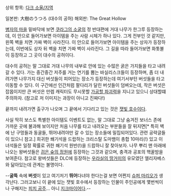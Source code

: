 상위 항목: [[다크 소울/지역]]

일본판: 大樹のうつろ (대수의 공허)
해외판: The Great Hollow

[[병자의 마을]] 밑바닥에 보면 [[쿠라그의 소굴]]의 정 반대편에 거대 나무가 한그루 등장하는데, 이 안으로 들어가보면 아이템을 주는 사람 시체가 하나 있다. 그게 전부인 것 같지만, 왼쪽 벽을 치면 가짜 벽이 사라진다. 이 안으로 들어가보면 아이템을 주는 상자가 등장하는데, 이번에도 상자 뒤 벽을 치면 가짜 벽이 사라진다. 그 길을 따라 들어가보면 화톳불이 등장하고 그 곳이 대수의 공허이다.

대수의 공허는 말 그대로 거대 나무의 내부로 안에 있는 수많은 굵은 가지들을 타고 내려갈 수 있다. 가는 중간중간 저주를 거는 연기를 뿜는 바실리스크들이 등장하며, 좀 더 내려가면 나무가지 대신 버섯들이 피어있는 장소가 등장하는데 여기서부턴 버섯들을 타고 이동할 수 있다. 이 구간에선 인간처럼 팔다리가 달린 버섯들이 덤벼오는데, 작은 버섯은 잡몹이지만 큰 버섯은 만렙 캐릭터도 무시못할 [http://25.media.tumblr.com/tumblr_m3rxuy8LxN1qitrvro1_500.jpg 가공할 파괴력]을 지니고 있으니 상대할떄 주의하자. (참고로 저 이미지는 과장이 아니고 진짜다!)

끝까지 내려가면 출구가 나오며 그 끝에서 기다리고 있는 것은 [[잿빛 호수]]이다.

사실 딱히 보스도 특별한 아이템도 이벤트도 없는, 말 그대로 그냥 숨겨진 보너스 존에 가까운 곳에 불과해 보이지만 처음 나무를 타고 내려오는 부분들을 잘 뒤지면[* 특히 벽에 난 구멍들과 동굴들, 뛰어내려야만 갈 수 있는 장소들에 밀집되어있다. 관련 공략글들이 있으니 참고.] 희귀한 쐐기석을 드랍하는 크리스탈 도마뱀이 총합 10마리(!) 있고 이녀석들은 일정 확률로 귀한 쐐기석 원반(!)을 드랍하니 잘 찾아보자. 나무 뿌리 맨 아래에 나오는 왕버섯들은 [[검은 숲의 정원]]에 등장하는 그것과 같으며, 충격과 공포의 핵꿀밤을 보여준다. 참고로 왕버섯들은 DLC에 등장하는 [[우라실의 땅거미]]의 유모였던 엘리자베스와 닮아있는데 관계는 불명이다.

--'''굴뚝''' 속에 '''버섯'''이 있고 여기저기 '''뛰어'''다녀야 한다는걸 보면 어쩐지 [[슈퍼 마리오]]가 생각난다. 그러고보니 이 끝에 있는 잿빛 호수에서 등장하는 인물이 주인공에게 몇번씩이나 구해지는 [[피치 공주]]... 아니 [[지크마이어]]다.--
